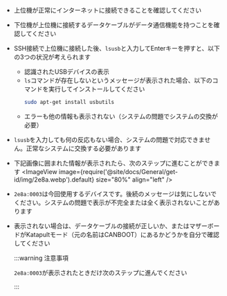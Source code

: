* 上位機が正常にインターネットに接続できることを確認してください
* 下位機が上位機に接続するデータケーブルがデータ通信機能を持つことを確認してください
* SSH接続で上位機に接続した後、`lsusb`と入力してEnterキーを押すと、以下の3つの状況が考えられます
    * 認識されたUSBデバイスの表示
    * `ls`コマンドが存在しないというメッセージが表示された場合、以下のコマンドを実行してインストールしてください
        ```bash
        sudo apt-get install usbutils
        ```
    * エラーも他の情報も表示されない（システムの問題でシステムの交換が必要）
* `lsusb`を入力しても何の反応もない場合、システムの問題で対応できません。正常なシステムに交換する必要があります
* 下記画像に囲まれた情報が表示されたら、次のステップに進むことができます
    <ImageView image={require('@site/docs/General/get-id/img/2e8a.webp').default} size="80%" align="left" /> 
* `2e8a:0003`は今回使用するデバイスです。後続のメッセージは気にしないでください。システムの問題で表示が不完全または全く表示されないことがあります
* 表示されない場合は、データケーブルの接続が正しいか、またはマザーボードがKatapultモード（元の名前はCANBOOT）にあるかどうかを自分で確認してください

    :::warning 注意事項

    `2e8a:0003`が表示されたときだけ次のステップに進んでください

    :::